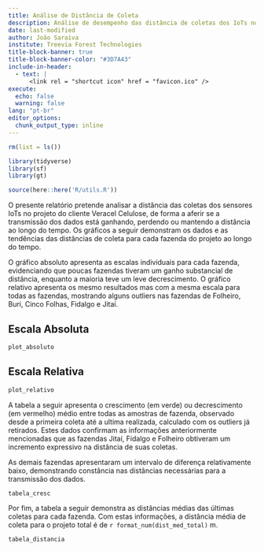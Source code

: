 ```yaml
---
title: Análise de Distância de Coleta
description: Análise de desempenho das distância de coletas dos IoTs no cliente Veracel
date: last-modified
author: João Saraiva
institute: Treevia Forest Technologies
title-block-banner: true
title-block-banner-color: "#3D7A43"
include-in-header: 
  - text: |
      <link rel = "shortcut icon" href = "favicon.ico" />
execute: 
  echo: false
  warning: false
lang: "pt-br"
editor_options: 
  chunk_output_type: inline
---
```


```r
rm(list = ls())

library(tidyverse)
library(sf)
library(gt)

source(here::here('R/utils.R'))
```

O presente relatório pretende analisar a distância das coletas dos sensores IoTs no projeto do cliente Veracel Celulose, de forma a aferir se a transmissão dos dados está ganhando, perdendo ou mantendo a distância ao longo do tempo. Os gráficos a seguir demonstram os dados e as tendências das distâncias de coleta para cada fazenda do projeto ao longo do tempo. 

O gráfico absoluto apresenta as escalas individuais para cada fazenda, evidenciando que poucas fazendas tiveram um ganho substancial de distância, enquanto a maioria teve um leve decrescimento. O gráfico relativo apresenta os mesmo resultados mas com a mesma escala para todas as fazendas, mostrando alguns outliers nas fazendas de Folheiro, Buri, Cinco Folhas, Fidalgo e Jitaí. 

::: {.panel-tabset}
## Escala Absoluta
```r
plot_absoluto
```

## Escala Relativa
```r
plot_relativo
```
:::

A tabela a seguir apresenta o crescimento (em verde) ou decrescimento (em vermelho) médio entre todas as amostras de fazenda, observado desde a primeira coleta até a ultima realizada, calculado com os outliers já retirados. Estes dados confirmam as informações anteriormente mencionadas que as fazendas Jitaí, Fidalgo e Folheiro obtiveram um incremento expressivo na distância de suas coletas.

As demais fazendas apresentaram um intervalo de diferença relativamente baixo, demonstrando constância nas distâncias necessárias para a transmissão dos dados.

```r
tabela_cresc
```

Por fim, a tabela a seguir demonstra as distâncias médias das últimas coletas para cada fazenda. Com estas informações, a distância média de coleta para o projeto total é de `r format_num(dist_med_total)` m.

```r
tabela_distancia
```

